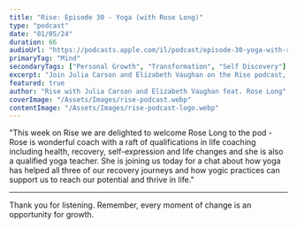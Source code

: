 ```yaml
---
title: "Rise: Episode 30 - Yoga (with Rose Long)"
type: "podcast"
date: "01/05/24"
duration: 66
audioUrl: "https://podcasts.apple.com/il/podcast/episode-30-yoga-with-rose-long/id1654177454?i=1000654109809"
primaryTag: "Mind"
secondaryTags: ["Personal Growth", "Transformation", "Self Discovery"]
excerpt: "Join Julia Carson and Elizabeth Vaughan on the Rise podcast, talking with Rose Long, life coach and yoga teacher, discussing how yoga supports recovery journeys and unlocks personal potential."
featured: true
author: "Rise with Julia Carson and Elizabeth Vaughan feat. Rose Long"
coverImage: "/Assets/Images/rise-podcast.webp"
contentImage: "/Assets/Images/rise-podcast-logo.webp"
---
```


"This week on Rise we are delighted to welcome Rose Long to the pod - Rose is wonderful coach with a raft of qualifications in life coaching including health, recovery, self-expression and life changes and she is also a qualified yoga teacher. She is joining us today for a chat about how yoga has helped all three of our recovery journeys and how yogic practices can support us to reach our potential and thrive in life."

---

Thank you for listening. Remember, every moment of change is an opportunity for growth.
